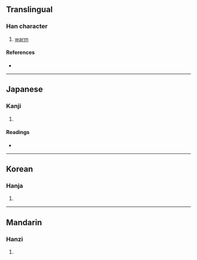 {{character info}}
==Translingual==

===Han character===
{{Han char|rn=86|rad=火|as=09|sn=13|four=|canj=FJMM|ids=⿰火宣}}

# [[warm]]

====References====
* {{Han ref|kx=0676.050|dkj=19179|dj=1087.100|hdz=32219.120|uh=714A|ud=29002}}

----

==Japanese==

===Kanji===
{{ja-kanji|grade=|rs=火09}}

# {{rfdef|ja|sort=火09}}

====Readings====
* {{ja-readings|on=[[けん]] (ken), [[かん]] (kan)|kun=[[あたたか]] (atataka)}}

----

==Korean==

===Hanja===
{{ko-hanja|hangeul=훤|eumhun=|rv=hwon|mr=hwŏn|y=hwen}}

# {{rfdef|ko|sort=火09}}

----

==Mandarin==

===Hanzi===
{{cmn-hanzi|pin=[[jiǎn]] ([[jian3]]), [[jiàn]] ([[jian4]]), [[xuān]] ([[xuan1]])|wg=chien<sup>3</sup>, chien<sup>4</sup>, hsüan<sup>1</sup>}}

# {{rfdef|cmn|sort=火09}}
